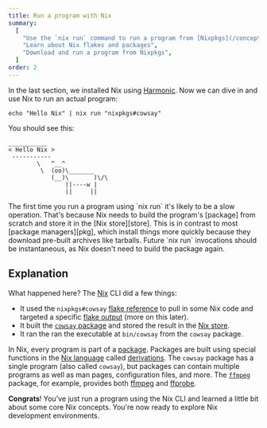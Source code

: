```yaml
---
title: Run a program with Nix
summary:
  [
    "Use the `nix run` command to run a program from [Nixpkgs](/concepts/nixpkgs)",
    "Learn about Nix flakes and packages",
    "Download and run a program from Nixpkgs",
  ]
order: 2
---
```


In the last section, we installed Nix using [Harmonic].
Now we can dive in and use Nix to run an actual program:

```shell
echo "Hello Nix" | nix run "nixpkgs#cowsay"
```

You should see this:

```shell
___________
< Hello Nix >
 -----------
        \   ^__^
         \  (oo)\_______
            (__)\       )\/\
                ||----w |
                ||     ||
```

<Admonition type="warning" title="This could take a while" id="nix-run-loading" client:load>
The first time you run a program using `nix run` it's likely to be a slow operation.
That's because Nix needs to build the program's [package] from scratch and store it in the [Nix store][store].
This is in contrast to most [package managers][pkg], which install things more quickly because they download pre-built archives like tarballs.
Future `nix run` invocations should be instantaneous, as Nix doesn't need to build the package again.
</Admonition>

## Explanation

What happened here? The [Nix] CLI did a few things:

* It used the `nixpkgs#cowsay` [flake reference][flakes] to pull in some Nix code and targeted a specific [flake output][output] (more on this later).
* It built the [`cowsay` package][cowsay] and stored the result in the [Nix store][store].
* It ran the ran the executable at `bin/cowsay` from the `cowsay` package.

In Nix, every program is part of a [package].
Packages are built using special functions in the [Nix language][lang] called [derivations].
The `cowsay` package has a single program (also called `cowsay`), but packages can contain multiple programs as well as man pages, configuration files, and more.
The [`ffmpeg`][ffmpeg-pkg] package, for example, provides both [ffmpeg] and [ffprobe].

**Congrats**!
You've just run a program using the Nix CLI and learned a little bit about some core Nix concepts.
You're now ready to explore Nix development environments.

[cowsay]: https://github.com/NixOS/nixpkgs/blob/master/pkgs/tools/misc/cowsay/default.nix
[derivations]: /concepts/derivations
[ffmpeg]: https://ffmpeg.org
[ffmpeg-pkg]: https://github.com/NixOS/nixpkgs/blob/master/pkgs/development/libraries/ffmpeg/generic.nix
[ffprobe]: https://ffmpeg.org/ffprobe.html
[flakes]: /concepts/flakes
[harmonic]: /concepts/harmonic
[lang]: /concepts/nix-language
[nix]: /concepts/nix
[output]: /concepts/flake-outputs
[package]: /concepts/packages
[pkg]: /concepts/package-management
[store]: /concepts/nix-store
[symlinked]: https://en.wikipedia.org/wiki/Symbolic_link
